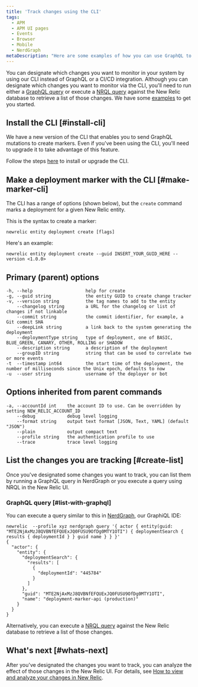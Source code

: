 ```yaml
---
title: 'Track changes using the CLI'
tags:
  - APM
  - APM UI pages
  - Events
  - Browser
  - Mobile
  - NerdGraph
metaDescription: "Here are some examples of how you can use GraphQL to designate changes to track."
---
```


You can designate which changes you want to monitor in your system by using our CLI instead of GraphQL or a CI/CD integration. Although you can designate which changes you want to monitor via the CLI, you'll need to run either a [GraphQL query](#create-list) or execute a [NRQL query](/docs/change-tracking/change-tracking-graphql#key-signals) against the New Relic database to retrieve a list of those changes. We have some [examples](#key-signals) to get you started.

## Install the CLI [#install-cli]

We have a new version of the CLI that enables you to send GraphQL mutations to create markers.
Even if you've been using the CLI, you'll need to upgrade it to take advantage of this feature.

Follow the steps [here](https://github.com/newrelic/newrelic-cli#installation--upgrades) to install or upgrade the CLI.

## Make a deployment marker with the CLI [#make-marker-cli]

The CLI has a range of options (shown below), but the `create` command marks a deployment for a given New Relic entity.

This is the syntax to create a marker:

```
newrelic entity deployment create [flags]
```

Here's an example:

```
newrelic entity deployment create --guid INSERT_YOUR_GUID_HERE --version <1.0.0>
```

## Primary (parent) options

```
-h, --help                    help for create
-g, --guid string             the entity GUID to create change tracker
-v, --version string          the tag names to add to the entity
    --changelog string        a URL for the changelog or list of changes if not linkable
    --commit string           the commit identifier, for example, a Git commit SHA
    --deepLink string         a link back to the system generating the deployment
    --deploymentType string   type of deployment, one of BASIC, BLUE_GREEN, CANARY, OTHER, ROLLING or SHADOW
    --description string      a description of the deployment
    --groupID string          string that can be used to correlate two or more events
-t  --timestamp int64         the start time of the deployment, the number of milliseconds since the Unix epoch, defaults to now
-u  --user string             username of the deployer or bot
```

## Options inherited from parent commands

```
-a, --accountId int    the account ID to use. Can be overridden by setting NEW_RELIC_ACCOUNT_ID
    --debug            debug level logging
    --format string    output text format [JSON, Text, YAML] (default "JSON")
    --plain            output compact text
    --profile string   the authentication profile to use
    --trace            trace level logging
```

## List the changes you are tracking [#create-list]

Once you've designated some changes you want to track, you can list them by running a GraphQL query in NerdGraph or you execute a query using NRQL in the New Relic UI.

### GraphQL query [#list-with-graphql]

You can execute a query similar to this in [NerdGraph](https://api.newrelic.com/graphiql), our GraphiQL IDE:

```
newrelic  --profile xyz nerdgraph query '{ actor { entity(guid: "MTE2NjAxMzJ8QVBNfEFQUExJQ0FUSU9OfDg0MTY1OTI") { deploymentSearch { results { deploymentId } } guid name } } }'
{
  "actor": {
    "entity": {
      "deploymentSearch": {
        "results": [
          {
            "deploymentId": "445784"
          }
        ]
      },
      "guid": "MTE2NjAxMzJ8QVBNfEFQUExJQ0FUSU9OfDg0MTY1OTI",
      "name": "deployment-marker-api (production)"
    }
  }
}
```

Alternatively, you can execute a [NRQL query](/docs/change-tracking/change-tracking-graphql#key-signals) against the New Relic database to retrieve a list of those changes.

## What's next [#whats-next]

After you've designated the changes you want to track, you can analyze the effect of those changes in the New Relic UI. For details, see [How to view and analyze your changes in New Relic](/docs/change-tracking/change-tracking-view-analyze).